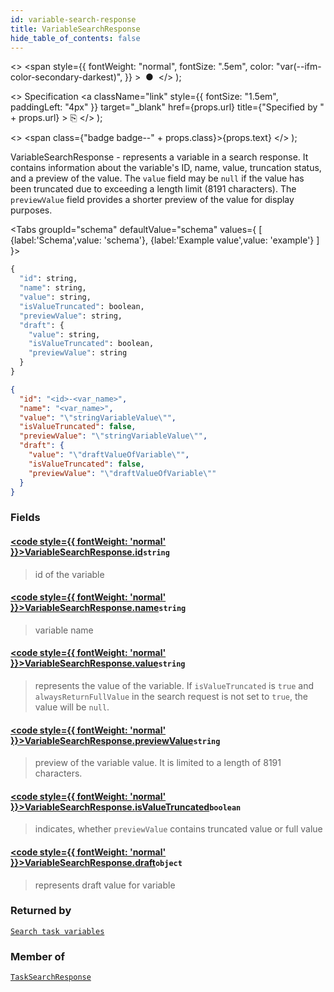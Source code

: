 ```yaml
---
id: variable-search-response
title: VariableSearchResponse
hide_table_of_contents: false
---
```



  <>
    <span
      style={{
        fontWeight: "normal",
        fontSize: ".5em",
        color: "var(--ifm-color-secondary-darkest)",
      }}
    >
      &nbsp;●&nbsp;
    </span>
  </>
);

  <>
    Specification
    <a
      className="link"
      style={{ fontSize: "1.5em", paddingLeft: "4px" }}
      target="_blank"
      href={props.url}
      title={"Specified by " + props.url}
    >
      ⎘
    </a>
  </>
);

  <>
    <span class={"badge badge--" + props.class}>{props.text}</span>
  </>
);

VariableSearchResponse - represents a variable in a search response. It contains information about the variable's ID, name, value, truncation status, and a preview of the value. The `value` field may be `null` if the value has been truncated due to exceeding a length limit (8191 characters). The `previewValue` field provides a shorter preview of the value for display purposes.

<Tabs groupId="schema" defaultValue="schema" values={
[
{label:'Schema',value: 'schema'},
{label:'Example value',value: 'example'}
]
}>
<TabItem value='schema'>

```graphql
{
  "id": string,
  "name": string,
  "value": string,
  "isValueTruncated": boolean,
  "previewValue": string,
  "draft": {
    "value": string,
    "isValueTruncated": boolean,
    "previewValue": string
  }
}
```

</TabItem>

<TabItem value='example'>

```json
{
  "id": "<id>-<var_name>",
  "name": "<var_name>",
  "value": "\"stringVariableValue\"",
  "isValueTruncated": false,
  "previewValue": "\"stringVariableValue\"",
  "draft": {
    "value": "\"draftValueOfVariable\"",
    "isValueTruncated": false,
    "previewValue": "\"draftValueOfVariable\""
  }
}
```

</TabItem>
</Tabs>

### Fields

#### [<code style={{ fontWeight: 'normal' }}>VariableSearchResponse.<b>id</b></code>](#)<Bullet />`string` <Badge class="secondary" text="non-null"/>

> id of the variable

#### [<code style={{ fontWeight: 'normal' }}>VariableSearchResponse.<b>name</b></code>](#)<Bullet />`string` <Badge class="secondary" text="non-null"/>

> variable name

#### [<code style={{ fontWeight: 'normal' }}>VariableSearchResponse.<b>value</b></code>](#)<Bullet />`string` <Badge class="secondary" text="non-null"/>

> represents the value of the variable. If `isValueTruncated` is `true` and `alwaysReturnFullValue` in the search request is not set to `true`, the value will be `null`.

#### [<code style={{ fontWeight: 'normal' }}>VariableSearchResponse.<b>previewValue</b></code>](#)<Bullet />`string` <Badge class="secondary" text="non-null"/>

> preview of the variable value. It is limited to a length of 8191 characters.

#### [<code style={{ fontWeight: 'normal' }}>VariableSearchResponse.<b>isValueTruncated</b></code>](#)<Bullet />`boolean` <Badge class="secondary" text="non-null"/>

> indicates, whether `previewValue` contains truncated value or full value

#### [<code style={{ fontWeight: 'normal' }}>VariableSearchResponse.<b>draft</b></code>](#)<Bullet />`object` <Badge class="secondary" text="non-null"/>

> represents draft value for variable

### Returned by

[`Search task variables`](../../controllers/tasklist-api-rest-task-controller.md#search-task-variables) <Badge class="secondary" text="POST"/> <Bullet />

### Member of

[`TaskSearchResponse`](../responses/task-search-response.mdx) <Badge class="secondary" text="object"/>
